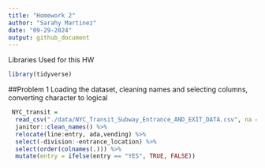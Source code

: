 ```yaml
---
title: "Homework 2"
author: "Sarahy Martinez"
date: "09-29-2024"
output: github_document
---
```


Libraries Used for this HW
```r
library(tidyverse)

```

##Problem 1
Loading the dataset, cleaning names and selecting columns, converting character to logical 

```r
 NYC_transit =
  read_csv("./data/NYC_Transit_Subway_Entrance_AND_EXIT_DATA.csv", na = c("NA", ".", "")) %>% 
  janitor::clean_names() %>% 
  relocate(line:entry, ada,vending) %>% 
  select(-division:-entrance_location) %>% 
  select(order(colnames(.))) %>% 
  mutate(entry = ifelse(entry == "YES", TRUE, FALSE))

```



























